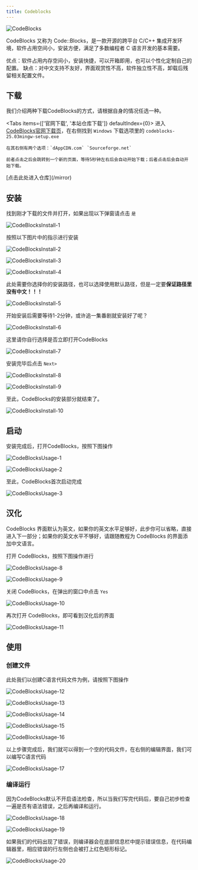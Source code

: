 ```yaml
---
title: Codeblocks
---
```


![CodeBlocks](images/codeblocks/cdb-1.png)

CodeBlocks 又称为 Code::Blocks，是一款开源的跨平台 C/C++ 集成开发环境，软件占用空间小，安装方便，满足了多数编程者 C 语言开发的基本需要。

<Callout>
优点：软件占用内存空间小，安装快捷，可以开箱即用，也可以个性化定制自己的配置。  
缺点：对中文支持不友好，界面观赏性不高，软件独立性不高，卸载后残留相关配置文件。
</Callout>

## 下载

我们介绍两种下载CodeBlocks的方式，请根据自身的情况任选一种。

<Tabs items={['官网下载', '本站仓库下载']} defaultIndex={0}>
  <Tab value="官网下载">
    进入 [CodeBlocks官网下载页](https://www.codeblocks.org/downloads/binaries/)，在右侧找到 `Windows` 下载选项里的 `codeblocks-25.03mingw-setup.exe`
    
    在其右侧有两个选项：`dAppCDN.com` `Sourceforge.net`
    
    前者点击之后会跳转到一个新的页面，等待5秒钟左右后会自动开始下载；后者点击后会自动开始下载。
  </Tab>
  <Tab value="本站仓库下载">[点击此处进入仓库](/mirror)</Tab>
</Tabs>

## 安装

找到刚才下载的文件并打开，如果出现以下弹窗请点击 `是`

![CodeBlocksInstall-1](images/codeblocks/install/cdb-i-1.png)

按照以下图片中的指示进行安装

![CodeBlocksInstall-2](images/codeblocks/install/cdb-i-2.png)

![CodeBlocksInstall-3](images/codeblocks/install/cdb-i-3.png)

![CodeBlocksInstall-4](images/codeblocks/install/cdb-i-4.png)

此处需要你选择你的安装路径，也可以选择使用默认路径，但是一定要**保证路径里没有中文！！！**

![CodeBlocksInstall-5](images/codeblocks/install/cdb-i-5.png)

开始安装后需要等待1-2分钟，或许追一集番剧就安装好了呢？

![CodeBlocksInstall-6](images/codeblocks/install/cdb-i-6.png)

这里请你自行选择是否立即打开CodeBlocks

![CodeBlocksInstall-7](images/codeblocks/install/cdb-i-7.png)

安装完毕后点击 `Next> `

![CodeBlocksInstall-8](images/codeblocks/install/cdb-i-8.png)

![CodeBlocksInstall-9](images/codeblocks/install/cdb-i-9.png)

至此，CodeBlocks的安装部分就结束了。

![CodeBlocksInstall-10](images/codeblocks/install/cdb-i-10.png)

## 启动

安装完成后，打开CodeBlocks，按照下图操作

![CodeBlocksUsage-1](images/codeblocks/usage/cdb-u-1.png)

![CodeBlocksUsage-2](images/codeblocks/usage/cdb-u-2.png)

至此，CodeBlocks首次启动完成

![CodeBlocksUsage-3](images/codeblocks/usage/cdb-u-3.png)

## 汉化

<Callout>
  CodeBlocks 界面默认为英文，如果你的英文水平足够好，此步你可以省略，直接进入下一部分；如果你的英文水平不够好，请跟随教程为 CodeBlocks 的界面添加中文语言。
</Callout>

打开 CodeBlocks，按照下图操作进行

![CodeBlocksUsage-8](images/codeblocks/usage/cdb-u-8.png)

![CodeBlocksUsage-9](images/codeblocks/usage/cdb-u-9.png)

关闭 CodeBlocks，在弹出的窗口中点击 `Yes`

![CodeBlocksUsage-10](images/codeblocks/usage/cdb-u-10.png)

再次打开 CodeBlocks，即可看到汉化后的界面

![CodeBlocksUsage-11](images/codeblocks/usage/cdb-u-11.png)

## 使用

### 创建文件

此处我们以创建C语言代码文件为例，请按照下图操作

![CodeBlocksUsage-12](images/codeblocks/usage/cdb-u-12.png)

![CodeBlocksUsage-13](images/codeblocks/usage/cdb-u-13.png)

![CodeBlocksUsage-14](images/codeblocks/usage/cdb-u-14.png)

![CodeBlocksUsage-15](images/codeblocks/usage/cdb-u-15.png)

![CodeBlocksUsage-16](images/codeblocks/usage/cdb-u-16.png)

以上步骤完成后，我们就可以得到一个空的代码文件，在右侧的编辑界面，我们可以编写C语言代码

![CodeBlocksUsage-17](images/codeblocks/usage/cdb-u-17.png)

### 编译运行

因为CodeBlocks默认不开启语法检查，所以当我们写完代码后，要自己初步检查一遍是否有语法错误，之后再编译和运行。

![CodeBlocksUsage-18](images/codeblocks/usage/cdb-u-18.png)

![CodeBlocksUsage-19](images/codeblocks/usage/cdb-u-19.png)

如果我们的代码出现了错误，则编译器会在底部信息栏中提示错误信息，在代码编辑器里，相应错误的行左侧也会被打上红色矩形标记。

![CodeBlocksUsage-20](images/codeblocks/usage/cdb-u-20.png)
